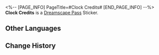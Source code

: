 <%-- [PAGE_INFO]
PageTitle=#Clock Credits#
[END_PAGE_INFO] --%>
{{Stub|Location information}}
{{Item Infobox
|id          = 223203
|image       = Dreamscape Pass Sticker Clock Credits.png
|type        = Dreamscape Pass Sticker
|type2       = Amusing Ourselves to Death Stickers
|invCategory = 
|rarity      = 4
|effect      = 
|description = Digital stickers that can be used to decorate the pages of the Dreamtour Handbook. They come in many different styles.
|source1     = [[Find and attempt to repair the broken Cash-Spewer]]
}}
{{Description|Using cash for transactions is a romantic notion &mdash; especially in crime drama.}}
'''Clock Credits''' is a [[Dreamscape Pass]] Sticker.

==Other Languages==
{{Other Languages
|en   = Clock Credits
|zhs  = 金表钞
|zht  = 金錶鈔
|ja   = クロックマネー
|ko   = 금시계 크레딧
|es   = Relocréditos
|fr   = Crédits Chronou
|ru   = Часокредиты
|th   = เครดิตนาฬิกาทอง
|vi   = Tiền Đồng Hồ Vàng
|de   = Clock-Credits
|id   = Clock Credit
|pt   = Créditos de Relógio
}}

==Change History==
{{Change History|2.0}}
